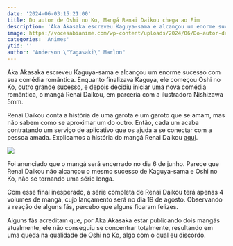 ```yaml
---
date: '2024-06-03:15:21:00'
title: Do autor de Oshi no Ko, Mangá Renai Daikou chega ao Fim
description: 'Aka Akasaka escreveu Kaguya-sama e alcançou um enorme sucesso com sua comédia romântica. Enquanto finalizava Kaguya, ele começou Oshi no Ko, outro grande sucesso, e depois decidiu iniciar uma nova comédia romântica, o mangá Renai Daikou, em parceria com a ilustradora Nishizawa 5mm.'
image: https://vocesabianime.com/wp-content/uploads/2024/06/Do-autor-de-Oshi-no-Ko-Manga-Renai-Daikou-sera-Encerrado.jpg
categories: 'Animes'
ytid: ''
author: "Anderson \"Yagasaki\" Marlon"
---
```


Aka Akasaka escreveu Kaguya-sama e alcançou um enorme sucesso com sua comédia romântica. Enquanto finalizava Kaguya, ele começou Oshi no Ko, outro grande sucesso, e depois decidiu iniciar uma nova comédia romântica, o mangá Renai Daikou, em parceria com a ilustradora Nishizawa 5mm.

Renai Daikou conta a história de uma garota e um garoto que se amam, mas não sabem como se aproximar um do outro. Então, cada um acaba contratando um serviço de aplicativo que os ajuda a se conectar com a pessoa amada. Explicamos a história do mangá Renai Daikou [aqui](https://vocesabianime.com/renai-daikou-parece-ser-o-novo-kaguya-sama/).

![](https://vocesabianime.com/wp-content/uploads/2024/06/manga-Renai-Daikou-volume-1.webp)

Foi anunciado que o mangá será encerrado no dia 6 de junho. Parece que Renai Daikou não alcançou o mesmo sucesso de Kaguya-sama e Oshi no Ko, não se tornando uma série longa.

Com esse final inesperado, a série completa de Renai Daikou terá apenas 4 volumes de mangá, cujo lançamento será no dia 19 de agosto. Observando a reação de alguns fãs, percebo que alguns ficaram felizes.

Alguns fãs acreditam que, por Aka Akasaka estar publicando dois mangás atualmente, ele não conseguiu se concentrar totalmente, resultando em uma queda na qualidade de Oshi no Ko, algo com o qual eu discordo.
